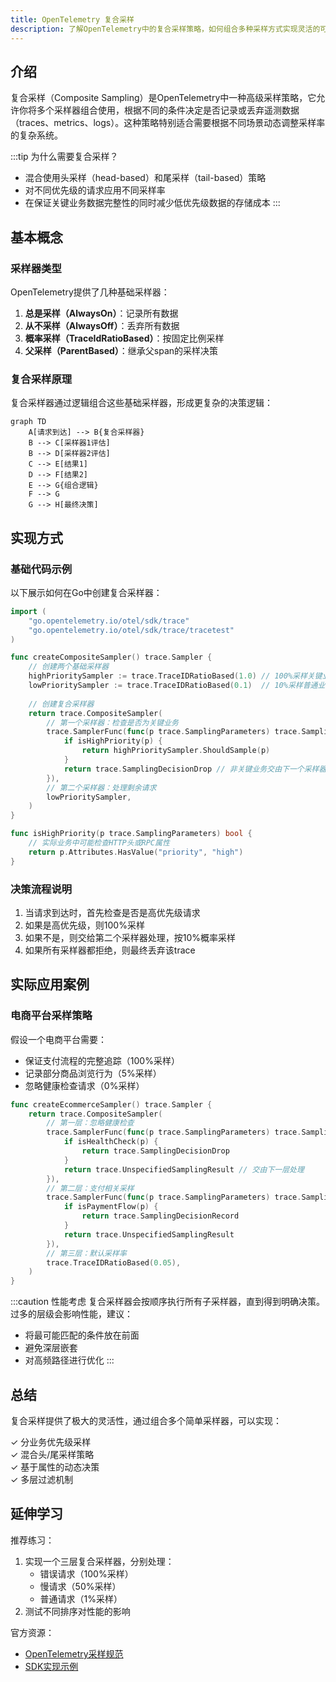 ```yaml
---
title: OpenTelemetry 复合采样
description: 了解OpenTelemetry中的复合采样策略，如何组合多种采样方式实现灵活的可观测性控制
---
```


## 介绍

复合采样（Composite Sampling）是OpenTelemetry中一种高级采样策略，它允许你将多个采样器组合使用，根据不同的条件决定是否记录或丢弃遥测数据（traces、metrics、logs）。这种策略特别适合需要根据不同场景动态调整采样率的复杂系统。

:::tip 为什么需要复合采样？
- 混合使用头采样（head-based）和尾采样（tail-based）策略
- 对不同优先级的请求应用不同采样率
- 在保证关键业务数据完整性的同时减少低优先级数据的存储成本
:::

## 基本概念

### 采样器类型
OpenTelemetry提供了几种基础采样器：

1. **总是采样（AlwaysOn）**：记录所有数据
2. **从不采样（AlwaysOff）**：丢弃所有数据
3. **概率采样（TraceIdRatioBased）**：按固定比例采样
4. **父采样（ParentBased）**：继承父span的采样决策

### 复合采样原理
复合采样器通过逻辑组合这些基础采样器，形成更复杂的决策逻辑：

```mermaid
graph TD
    A[请求到达] --> B{复合采样器}
    B --> C[采样器1评估]
    B --> D[采样器2评估]
    C --> E[结果1]
    D --> F[结果2]
    E --> G{组合逻辑}
    F --> G
    G --> H[最终决策]
```

## 实现方式

### 基础代码示例

以下展示如何在Go中创建复合采样器：

```go
import (
    "go.opentelemetry.io/otel/sdk/trace"
    "go.opentelemetry.io/otel/sdk/trace/tracetest"
)

func createCompositeSampler() trace.Sampler {
    // 创建两个基础采样器
    highPrioritySampler := trace.TraceIDRatioBased(1.0) // 100%采样关键业务
    lowPrioritySampler := trace.TraceIDRatioBased(0.1)  // 10%采样普通业务
    
    // 创建复合采样器
    return trace.CompositeSampler(
        // 第一个采样器：检查是否为关键业务
        trace.SamplerFunc(func(p trace.SamplingParameters) trace.SamplingResult {
            if isHighPriority(p) {
                return highPrioritySampler.ShouldSample(p)
            }
            return trace.SamplingDecisionDrop // 非关键业务交由下一个采样器处理
        }),
        // 第二个采样器：处理剩余请求
        lowPrioritySampler,
    )
}

func isHighPriority(p trace.SamplingParameters) bool {
    // 实际业务中可能检查HTTP头或RPC属性
    return p.Attributes.HasValue("priority", "high")
}
```

### 决策流程说明

1. 当请求到达时，首先检查是否是高优先级请求
2. 如果是高优先级，则100%采样
3. 如果不是，则交给第二个采样器处理，按10%概率采样
4. 如果所有采样器都拒绝，则最终丢弃该trace

## 实际应用案例

### 电商平台采样策略

假设一个电商平台需要：

- 保证支付流程的完整追踪（100%采样）
- 记录部分商品浏览行为（5%采样）
- 忽略健康检查请求（0%采样）

```go
func createEcommerceSampler() trace.Sampler {
    return trace.CompositeSampler(
        // 第一层：忽略健康检查
        trace.SamplerFunc(func(p trace.SamplingParameters) trace.SamplingResult {
            if isHealthCheck(p) {
                return trace.SamplingDecisionDrop
            }
            return trace.UnspecifiedSamplingResult // 交由下一层处理
        }),
        // 第二层：支付相关采样
        trace.SamplerFunc(func(p trace.SamplingParameters) trace.SamplingResult {
            if isPaymentFlow(p) {
                return trace.SamplingDecisionRecord
            }
            return trace.UnspecifiedSamplingResult
        }),
        // 第三层：默认采样率
        trace.TraceIDRatioBased(0.05),
    )
}
```

:::caution 性能考虑
复合采样器会按顺序执行所有子采样器，直到得到明确决策。过多的层级会影响性能，建议：
- 将最可能匹配的条件放在前面
- 避免深层嵌套
- 对高频路径进行优化
:::

## 总结

复合采样提供了极大的灵活性，通过组合多个简单采样器，可以实现：

✓ 分业务优先级采样<br />
✓ 混合头/尾采样策略<br />
✓ 基于属性的动态决策<br />
✓ 多层过滤机制

## 延伸学习

推荐练习：
1. 实现一个三层复合采样器，分别处理：
   - 错误请求（100%采样）
   - 慢请求（50%采样）
   - 普通请求（1%采样）
2. 测试不同排序对性能的影响

官方资源：
- [OpenTelemetry采样规范](https://opentelemetry.io/docs/specs/otel/trace/sdk/#sampling)
- [SDK实现示例](https://github.com/open-telemetry/opentelemetry-go/tree/main/sdk/trace)